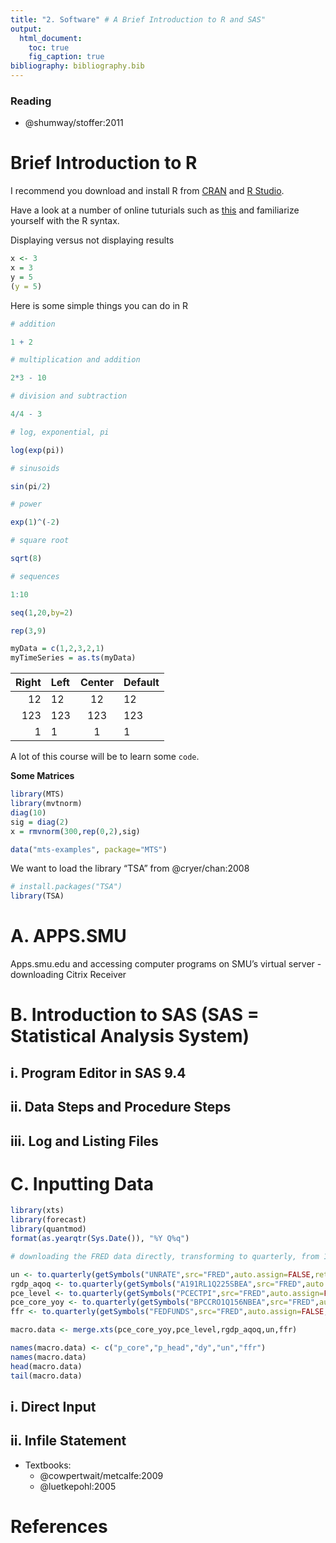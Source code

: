 ---
title: "2. Software" # A Brief Introduction to R and SAS"  
output: 
  html_document:
    toc: true
    fig_caption: true
bibliography: bibliography.bib    
---

### Reading 

* @shumway/stoffer:2011
  
  
# Brief Introduction to R

I recommend you download and install R from [CRAN](https://cran.r-project.org/) and [R Studio](https://www.rstudio.com/).

Have a look at a number of online tuturials such as [this](https://www.otexts.org/fpp/using-r) and familiarize yourself with the R syntax.

Displaying versus not displaying results

```{r}
x <- 3
x = 3
y = 5
(y = 5)

```

Here is some simple things you can do in R

```{r}
# addition

1 + 2

# multiplication and addition

2*3 - 10

# division and subtraction

4/4 - 3

# log, exponential, pi

log(exp(pi))

# sinusoids

sin(pi/2)

# power

exp(1)^(-2)

# square root

sqrt(8)

# sequences

1:10

seq(1,20,by=2)

rep(3,9)

```

```{r}
myData = c(1,2,3,2,1)
myTimeSeries = as.ts(myData)
```


  Right     Left     Center     Default
-------     ------ ----------   -------
     12     12        12            12
    123     123       123          123
      1     1          1             1

A lot of this course will be to learn some `code`.

__Some Matrices__

```{r}
library(MTS)
library(mvtnorm)
diag(10)
sig = diag(2)
x = rmvnorm(300,rep(0,2),sig)
```

```{r}
data("mts-examples", package="MTS")
```

We want to load the library "TSA" from @cryer/chan:2008
```{r}
# install.packages("TSA")
library(TSA)
```

# A. APPS.SMU

Apps.smu.edu and accessing computer programs on SMU's virtual server - downloading Citrix Receiver

# B. Introduction to SAS (SAS = Statistical Analysis System)

## i. Program Editor in SAS 9.4

## ii. Data Steps and Procedure Steps

## iii. Log and Listing Files

# C. Inputting Data

```{r, echo=FALSE}
library(xts)
library(forecast)
library(quantmod)
format(as.yearqtr(Sys.Date()), "%Y Q%q")
```

```{r}
# downloading the FRED data directly, transforming to quarterly, from 1985

un <- to.quarterly(getSymbols("UNRATE",src="FRED",auto.assign=FALSE,return.class="xts")['1985/'], OHLC = FALSE)  
rgdp_aqoq <- to.quarterly(getSymbols("A191RL1Q225SBEA",src="FRED",auto.assign=FALSE,return.class="xts")['1985/'], OHLC = FALSE) 
pce_level <- to.quarterly(getSymbols("PCECTPI",src="FRED",auto.assign=FALSE,return.class="xts")['1985/'], OHLC = FALSE)
pce_core_yoy <- to.quarterly(getSymbols("BPCCRO1Q156NBEA",src="FRED",auto.assign=FALSE,return.class="xts")['1985/'], OHLC = FALSE)
ffr <- to.quarterly(getSymbols("FEDFUNDS",src="FRED",auto.assign=FALSE,return.class="xts")['1985/'], OHLC = FALSE)

macro.data <- merge.xts(pce_core_yoy,pce_level,rgdp_aqoq,un,ffr)

names(macro.data) <- c("p_core","p_head","dy","un","ffr")
names(macro.data)
head(macro.data)
tail(macro.data)

```
  
## i. Direct Input

## ii. Infile Statement

* Textbooks: 
  + @cowpertwait/metcalfe:2009
  + @luetkepohl:2005

# References